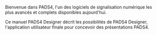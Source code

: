 Bienvenue dans PADS4, l'un des logiciels de signalisation numérique les plus avancés et complets disponibles aujourd'hui.

Ce manuel PADS4 Designer décrit les possibilités de PADS4 Designer, l'application utilisateur finale pour concevoir des présentations PADS4.
